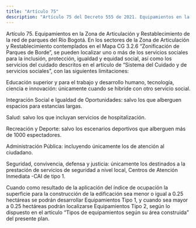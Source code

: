 ```yaml
---
title: "Artículo 75"
description: "Artículo 75 del Decreto 555 de 2021. Equipamientos en la Zona de Articulación y Restablecimiento de la red de parques del Río Bogotá."
---
```


Artículo 75. Equipamientos en la Zona de Articulación y Restablecimiento de la red de parques del Río Bogotá. En los sectores de la Zona de Articulación y Restablecimiento contemplados en el Mapa CG 3.2.6 “Zonificación de Parques de Borde”, se pueden localizar uno o más de los servicios sociales para la inclusión, protección, igualdad y equidad social, así como los servicios del cuidado descritos en el artículo de “Sistema del Cuidado y de servicios sociales”, con las siguientes limitaciones:
 
Educación superior y para el trabajo y desarrollo humano, tecnología, ciencia e innovación: únicamente cuando se hibride con otro servicio social.
 
Integración Social e Igualdad de Oportunidades: salvo los que alberguen espacios para estancias largas.
 
Salud: salvo los que incluyan servicios de hospitalización.
 
Recreación y Deporte: salvo los escenarios deportivos que alberguen más de 1000 espectadores.
 
Administración Pública: incluyendo únicamente los de atención al ciudadano.
 
Seguridad, convivencia, defensa y justicia: únicamente los destinados a la prestación de servicios de seguridad a nivel local, Centros de Atención Inmediata -CAI de tipo 1.
 
Cuando como resultado de la aplicación del índice de ocupación la superficie para la construcción de la edificación sea menor o igual a 0.25 hectáreas se podrán desarrollar Equipamientos Tipo 1, y cuando sea mayor a 0.25 hectáreas podrán localizarse Equipamientos Tipo 2, según lo dispuesto en el artículo “Tipos de equipamientos según su área construida” del presente plan.